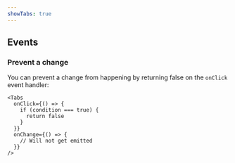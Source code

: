 ```yaml
---
showTabs: true
---
```



## Events

<PropertiesTable props={TabsEvents} />

### Prevent a change

You can prevent a change from happening by returning false on the `onClick` event handler:

```tsx
<Tabs
  onClick={() => {
    if (condition === true) {
      return false
    }
  }}
  onChange={() => {
    // Will not get emitted
  }}
/>
```
